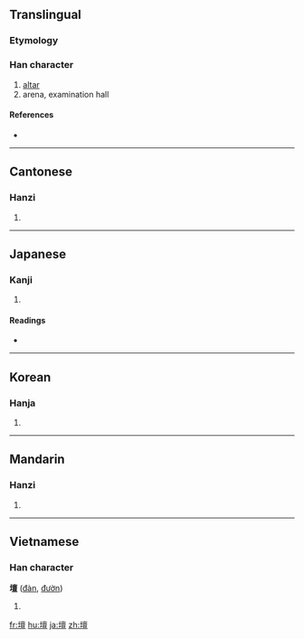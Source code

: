 {{also|坛}}
==Translingual==

===Etymology===
{{Han compound|土|亶|c1=s|c2=p|ls=psc}}

===Han character===
{{Han char|rn=32|rad=土|as=13|sn=16|four=4011<sub>6</sub>|canj=土卜田一 (GYWM)}}

# [[altar]]
# arena, examination hall

====References====
* {{Han ref|kx=0240.220|dkj=05528|dj=0480.080|hdz=10492.120|uh=58C7|ud=22727|bh=BEC2|bd=48834}}

----

==Cantonese==

===Hanzi===
{{yue-hanzi|jyut=|y=taan4|sim=坛}}

# {{defn|Cantonese}}

----

==Japanese==

===Kanji===
{{ja-kanji|grade=c|rs=土13}}

# {{defn|Japanese}}

====Readings====
* {{ja-readings|on=[[だん]] (dan), [[たん]] (tan)|kun=[[ば]] (ba), [[ところ]] (tokoro), [[たいら]] (taira)}}

----

==Korean==

===Hanja===
{{ko-hanja|hangeul=단|rv=dan|mr=tan}}

# {{defn|Korean}}

----

==Mandarin==

===Hanzi===
{{cmn-hanzi|sim=坛|pin=[[tán]] ([[tan2]])|wg=t'an<sup>2</sup>}}

# {{defn|Mandarin}}

----

==Vietnamese==

===Han character===
'''壇''' ([[đàn]], [[đườn]])

# {{defn|Vietnamese}}

[[fr:壇]]
[[hu:壇]]
[[ja:壇]]
[[zh:壇]]
